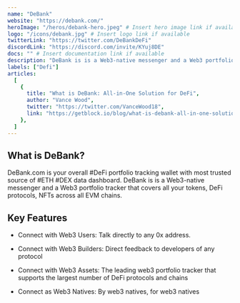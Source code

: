 ```yaml
---
name: "DeBank"
website: "https://debank.com/"
heroImage: "/heros/debank-hero.jpeg" # Insert hero image link if available
logo: "/icons/debank.jpg" # Insert logo link if available
twitterLink: "https://twitter.com/DeBankDeFi"
discordLink: "https://discord.com/invite/KYuj8DE"
docs: "" # Insert documentation link if available
description: "DeBank is is a Web3-native messenger and a Web3 portfolio tracker that covers all your tokens, DeFi protocols, NFTs across all EVM chains."
labels: ["Defi"]
articles:
  [
    {
      title: "What is DeBank: All-in-One Solution for DeFi",
      author: "Vance Wood",
      twitter: "https://twitter.com/VanceWood18",
      link: "https://getblock.io/blog/what-is-debank-all-in-one-solution-for-defi/",
    },
  ]
---
```


## What is DeBank?

DeBank.com is your overall #DeFi portfolio tracking wallet with most trusted source of #ETH #DEX data dashboard. DeBank is is a Web3-native messenger and a Web3 portfolio tracker that covers all your tokens, DeFi protocols, NFTs across all EVM chains.

## Key Features

- Connect with Web3 Users: Talk directly to any 0x address.

- Connect with Web3 Builders: Direct feedback to developers of any protocol

- Connect with Web3 Assets: The leading web3 portfolio tracker that supports the largest number of DeFi protocols and chains

- Connect as Web3 Natives: By web3 natives, for web3 natives
